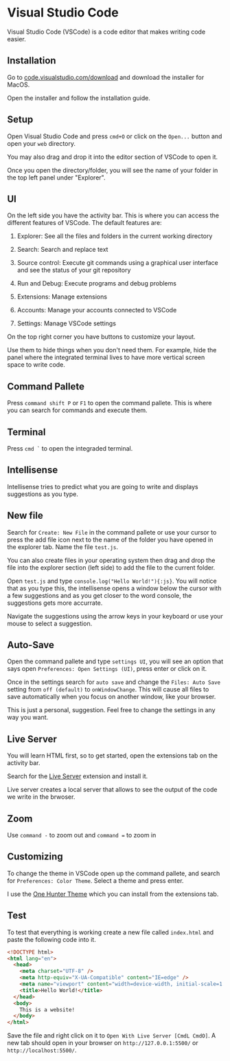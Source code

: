 
# Visual Studio Code

Visual Studio Code (VSCode) is a code editor that makes writing code easier.

## Installation

Go to [code.visualstudio.com/download](https://code.visualstudio.com/download) and download the installer for MacOS.

Open the installer and follow the installation guide.

## Setup

Open Visual Studio Code and press `cmd+O` or click on the `Open...` button and open your `web` directory.

You may also drag and drop it into the editor section of VSCode to open it.

Once you open the directory/folder, you will see the name of your folder in the top left panel under "Explorer".

## UI

On the left side you have the activity bar. This is where you can access the different features of VSCode. The default features are:

1. Explorer: See all the files and folders in the current working directory
2. Search: Search and replace text
3. Source control: Execute git commands using a graphical user interface and see the status of your git repository
4. Run and Debug: Execute programs and debug problems
5. Extensions: Manage extensions

6. Accounts: Manage your accounts connected to VSCode
7. Settings: Manage VSCode settings

On the top right corner you have buttons to customize your layout.

Use them to hide things when you don't need them. For example, hide the panel where the integrated terminal lives to have more vertical screen space to write code.

## Command Pallete

Press `command shift P` or `F1` to open the command pallete. This is where you can search for commands and execute them.

## Terminal

Press `` cmd ` `` to open the integraded terminal.

## Intellisense

Intellisense tries to predict what you are going to write and displays suggestions as you type.

## New file

Search for `Create: New File` in the command pallete or use your cursor to press the add file icon next to the name of the folder you have opened in the explorer tab. Name the file `test.js`.

You can also create files in your operating system then drag and drop the file into the explorer section (left side) to add the file to the current folder.

Open `test.js` and type `console.log("Hello World!"){:js}`. You will notice that as you type this, the intellisense opens a window below the cursor with a few suggestions and as you get closer to the word console, the suggestions gets more accurrate.

Navigate the suggestions using the arrow keys in your keyboard or use your mouse to select a suggestion.

## Auto-Save

Open the command pallete and type `settings UI`, you will see an option that says open `Preferences: Open Settings (UI)`, press enter or click on it.

Once in the settings search for `auto save` and change the `Files: Auto Save` setting from `off (default)` to `onWindowChange`. This will cause all files to save automatically when you focus on another window, like your browser.

This is just a personal, suggestion. Feel free to change the settings in any way you want.

## Live Server

You will learn HTML first, so to get started, open the extensions tab on the activity bar.

Search for the [Live Server](https://marketplace.visualstudio.com/items?itemName=ritwickdey.LiveServer) extension and install it.

Live server creates a local server that allows to see the output of the code we write in the brwoser.

## Zoom

Use `command -` to zoom out and `command =` to zoom in

## Customizing

To change the theme in VSCode open up the command pallete, and search for `Preferences: Color Theme`. Select a theme and press enter.

I use the [One Hunter Theme](https://marketplace.visualstudio.com/items?itemName=RaillyHugo.one-hunter) which you can install from the extensions tab.

## Test

To test that everything is working create a new file called `index.html` and paste the following code into it.

```html copy filename="index.html"
<!DOCTYPE html>
<html lang="en">
  <head>
    <meta charset="UTF-8" />
    <meta http-equiv="X-UA-Compatible" content="IE=edge" />
    <meta name="viewport" content="width=device-width, initial-scale=1.0" />
    <title>Hello World!</title>
  </head>
  <body>
    This is a website!
  </body>
</html>
```

Save the file and right click on it to `Open With Live Server [CmdL CmdO]`. A new tab should open in your browser on `http://127.0.0.1:5500/` or `http://localhost:5500/`.
